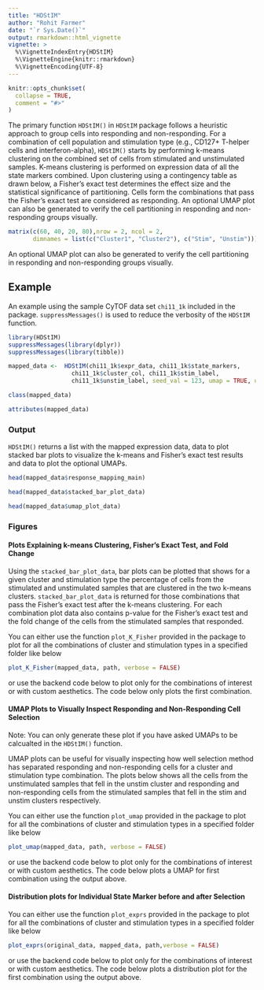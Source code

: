 ```yaml
---
title: "HDStIM"
author: "Rohit Farmer"
date: "`r Sys.Date()`"
output: rmarkdown::html_vignette
vignette: >
  %\VignetteIndexEntry{HDStIM}
  %\VignetteEngine{knitr::rmarkdown}
  %\VignetteEncoding{UTF-8}
---
```


```r
knitr::opts_chunk$set(
  collapse = TRUE,
  comment = "#>"
)
```

The primary function `HDStIM()` in `HDStIM` package follows a heuristic approach to group cells into responding and non-responding. For a combination of cell population and stimulation type (e.g., CD127+ T-helper cells and interferon-alpha), `HDStIM()` starts by performing k-means clustering on the combined set of cells from stimulated and unstimulated samples. K-means clustering is performed on expression data of all the state markers combined. Upon clustering using a contingency table as drawn below, a Fisher's exact test determines the effect size and the statistical significance of partitioning. Cells form the combinations that pass the Fisher's exact test are considered as responding. An optional UMAP plot can also be generated to verify the cell partitioning in responding and non-responding groups visually.

```r
matrix(c(60, 40, 20, 80),nrow = 2, ncol = 2, 
       dimnames = list(c("Cluster1", "Cluster2"), c("Stim", "Unstim")))
```

An optional UMAP plot can also be generated to verify the cell partitioning in responding and non-responding groups visually.

## Example

An example using the sample CyTOF data set `chi11_1k` included in the package. 
`suppressMessages()` is used to reduce the verbosity of the `HDStIM`
function.

```r
library(HDStIM)
suppressMessages(library(dplyr))
suppressMessages(library(tibble))

mapped_data <-  HDStIM(chi11_1k$expr_data, chi11_1k$state_markers,
                  chi11_1k$cluster_col, chi11_1k$stim_label,
                  chi11_1k$unstim_label, seed_val = 123, umap = TRUE, umap_cells = 500, verbose = FALSE)

class(mapped_data)

attributes(mapped_data)
```

### Output

`HDStIM()` returns a list with the mapped expression data, data to plot stacked 
bar plots to visualize the k-means and Fisher's exact test results and data to plot the optional UMAPs. 

```r
head(mapped_data$response_mapping_main)
```


```r
head(mapped_data$stacked_bar_plot_data)
```
```r
head(mapped_data$umap_plot_data)
```

### Figures

#### Plots Explaining k-means Clustering, Fisher's Exact Test, and Fold Change
Using the `stacked_bar_plot_data`, bar plots can be plotted that shows for a given
cluster and stimulation type the percentage of cells from the
stimulated and unstimulated samples that are clustered in the two k-means clusters.
`stacked_bar_plot_data` is returned for those combinations that pass the Fisher's
exact test after the k-means clustering. For each combination plot data also contains 
p-value for the Fisher's exact test and the fold change of the cells from the stimulated
samples that responded.

You can either use the function `plot_K_Fisher` provided in the package to plot for all the
combinations of cluster and stimulation types in a specified folder like below

```r
plot_K_Fisher(mapped_data, path, verbose = FALSE)
```
or use the backend code below to plot only for the combinations of interest or with custom
aesthetics. The code below only plots the first combination.

#### UMAP Plots to Visually Inspect Responding and Non-Responding Cell Selection
Note: You can only generate these plot if you have asked UMAPs to be calcualted in 
the `HDStIM()` function.

UMAP plots can be useful for visually inspecting how well selection method has 
separated responding and non-responding cells for a cluster and stimulation type
combination. The plots below shows all the cells from the unstimulated samples that fell in the
unstim cluster and responding and non-responding cells from the stimulated 
samples that fell in the stim and unstim clusters respectively. 

You can either use the function `plot_umap` provided in the package to plot for all the
combinations of cluster and stimulation types in a specified folder like below

```r
plot_umap(mapped_data, path, verbose = FALSE)
```
or use the backend code below to plot only for the combinations of interest or with custom
aesthetics. The code below plots a UMAP for first combination using the output above.

#### Distribution plots for Individual State Marker before and after Selection
You can either use the function `plot_exprs` provided in the package to plot for all the
combinations of cluster and stimulation types in a specified folder like below

```r
plot_exprs(original_data, mapped_data, path,verbose = FALSE)
```
or use the backend code below to plot only for the combinations of interest or with custom
aesthetics. The code below plots a distribution plot for the first combination using the output above.
